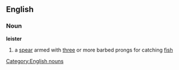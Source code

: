 ==English==
===Noun===
'''leister'''

#a [[spear]] armed with [[three]] or more barbed prongs for catching [[fish]]
[[Category:English nouns]]